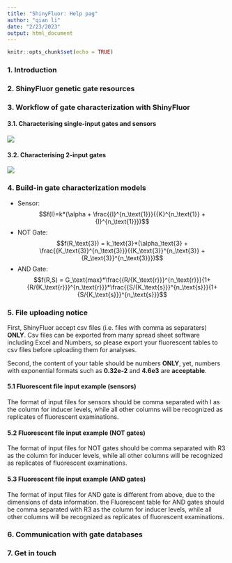 ```yaml
---
title: "ShinyFluor: Help pag"
author: "qian li"
date: "2/23/2023"
output: html_document
---
```


```r
knitr::opts_chunk$set(echo = TRUE)
```


### 1. Introduction

### 2. ShinyFluor genetic gate resources

### 3. Workflow of gate characterization with ShinyFluor

#### 3.1. Characterising single-input gates and sensors

![](flowchart2.png)

#### 3.2. Characterising 2-input gates
![](flowchart1.png)

### 4. Build-in gate characterization models

-   Sensor: $$f(I)=k*(\alpha + \frac{{I}^{n_\text{1}}}{{K}^{n_\text{1}} + {I}^{n_\text{1}}})$$
-   NOT Gate: $$f(R_\text{3}) = k_\text{3}*(\alpha_\text{3} + \frac{{K_\text{3}}^{n_\text{3}}}{{K_\text{3}}^{n_\text{3}} + {R_\text{3}}^{n_\text{3}}})$$
-   AND Gate: $$f(R,S) = G_\text{max}*\frac{{R/{K_\text{r}}}^{n_\text{r}}}{1+{R/{K_\text{r}}}^{n_\text{r}}}*\frac{{S/{K_\text{s}}}^{n_\text{s}}}{1+{S/{K_\text{s}}}^{n_\text{s}}}$$

### 5. File uploading notice

First, ShinyFluor accept csv files (i.e. files with comma as separaters) **ONLY**. Csv files can be exported from many spread sheet software including Excel and Numbers, so please export your fluorescent tables to csv files before uploading them for analyses.

Second, the content of your table should be numbers **ONLY**, yet, numbers with exponential formats such as **0.32e-2** and **4.6e3** are **acceptable**.

#### 5.1 Fluorescent file input example (sensors)

The format of input files for sensors should be comma separated with I as the column for inducer levels, while all other columns will be recognized as replicates of fluorescent examinations.

#### 5.2 Fluorescent file input example (NOT gates)

The format of input files for NOT gates should be comma separated with R3 as the column for inducer levels, while all other columns will be recognized as replicates of fluorescent examinations.

#### 5.3 Fluorescent file input example (AND gates)

The format of input files for AND gate is different from above, due to the dimensions of data information. the Fluorescent table for AND gates should be comma separated with R3 as the column for inducer levels, while all other columns will be recognized as replicates of fluorescent examinations.

### 6. Communication with gate databases

### 7. Get in touch

